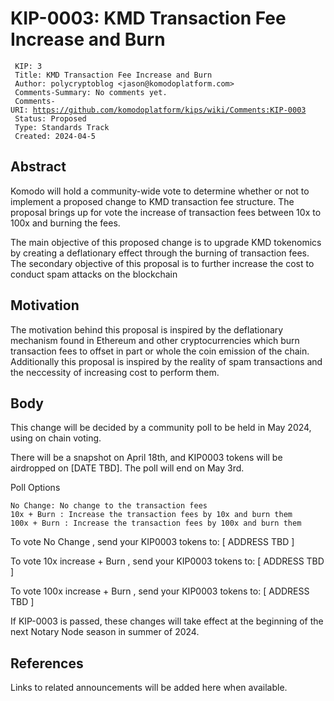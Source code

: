 = KIP-0003: KMD Transaction Fee Increase and Burn =


  KIP: 3
  Title: KMD Transaction Fee Increase and Burn
  Author: polycryptoblog <jason@komodoplatform.com>
  Comments-Summary: No comments yet.
  Comments-URI: https://github.com/komodoplatform/kips/wiki/Comments:KIP-0003
  Status: Proposed
  Type: Standards Track
  Created: 2024-04-5

== Abstract ==

Komodo will hold a community-wide vote to determine whether or not to implement a proposed change to KMD transaction fee structure. The proposal brings up for vote the increase of transaction fees between 10x to 100x and burning the fees. 

The main objective of this proposed change is to upgrade KMD tokenomics by creating a deflationary effect through the burning of transaction fees.  The secondary objective of this proposal is to further increase the cost to conduct spam attacks on the blockchain

== Motivation ==

The motivation behind this proposal is inspired by the deflationary mechanism found in Ethereum and other cryptocurrencies which burn transaction fees to offset in part or whole the coin emission of the chain.  Additionally this proposal is inspired by the reality of spam transactions and the neccessity of increasing cost to perform them.    

== Body ==

This change will be decided by a community poll to be held in May 2024, using on chain voting.

There will be a snapshot on April 18th, and KIP0003 tokens will be airdropped on [DATE TBD]. The poll will end on May 3rd.

Poll Options
 No Change: No change to the transaction fees 
 10x + Burn : Increase the transaction fees by 10x and burn them
 100x + Burn : Increase the transaction fees by 100x and burn them

To vote No Change , send your KIP0003 tokens to: [ ADDRESS TBD ]

To vote 10x increase + Burn , send your KIP0003 tokens to: [ ADDRESS TBD ]

To vote 100x increase + Burn , send your KIP0003 tokens to: [ ADDRESS TBD ]

If KIP-0003 is passed, these changes will take effect at the beginning of the next Notary Node season in summer of 2024.


== References ==

Links to related announcements will be added here when available.
